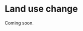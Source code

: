 # Land use change {#sec-landusechange}

Coming soon.

<!-- Useful figure: -->
<!-- https://nca2023.globalchange.gov/all-figures/#6 -->
<!-- Exercise: calculate how much land is needed remove hard-to-abate emissions of XXXX PgC with afforestation -->
<!-- Wetland loss: Fluet-Chouinard -->
<!-- From Zwyssig MSc thesis: land cover is defined as the (bio)physical attributes of the surface of the Earth, e.g., degree of vegetation cover (Burkhard and Maes, 2017), and land use is defined as the human purpose or activities applied to these attributes, e.g., agriculture or recreation (Burkhard and Maes, 2017). Land cover often is derived using remote sensing (Nedd et al., 2021). Land use, however, cannot be derived directly from satellite images (Messerli et al., 2009). Land use/land cover change describes the temporal dynamics of land uses and land covers in the landscape (Lambin et al., 2001) -->